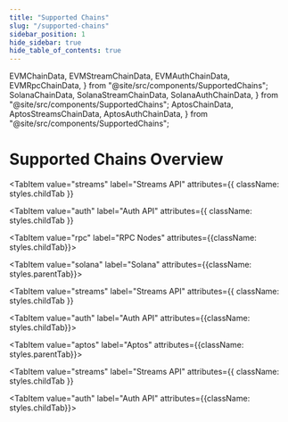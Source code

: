 ```yaml
---
title: "Supported Chains"
slug: "/supported-chains"
sidebar_position: 1
hide_sidebar: true
hide_table_of_contents: true
---
```


  EVMChainData,
  EVMStreamChainData,
  EVMAuthChainData,
  EVMRpcChainData,
} from "@site/src/components/SupportedChains";
  SolanaChainData,
  SolanaStreamChainData,
  SolanaAuthChainData,
} from "@site/src/components/SupportedChains";
  AptosChainData,
  AptosStreamsChainData,
  AptosAuthChainData,
} from "@site/src/components/SupportedChains";

# Supported Chains Overview

<Tabs groupId="list" queryString>
<TabItem value="evm" label="EVM" attributes={{className: styles.parentTab}}>

<Tabs groupId="api">
<TabItem value="web3" label="Web3 Data API" attributes={{className: styles.childTab}} default>

<EVMChainData />
</TabItem>

<TabItem
  value="streams"
  label="Streams API"
  attributes={{ className: styles.childTab }}
>
  <EVMStreamChainData />
</TabItem>

<TabItem
  value="auth"
  label="Auth API"
  attributes={{ className: styles.childTab }}
>
  <EVMAuthChainData />
</TabItem>

<TabItem value="rpc" label="RPC Nodes" attributes={{className: styles.childTab}}>
<EVMRpcChainData/>
</TabItem>
</Tabs>

</TabItem>

<TabItem value="solana" label="Solana" attributes={{className: styles.parentTab}}>

<Tabs groupId="api">
<TabItem value="web3" label="Web3 Data API" attributes={{className: styles.childTab}} default>

<SolanaChainData />
</TabItem>

<TabItem
  value="streams"
  label="Streams API"
  attributes={{ className: styles.childTab }}
>
  <SolanaStreamChainData />
</TabItem>

<TabItem value="auth" label="Auth API" attributes={{className: styles.childTab}}>
<SolanaAuthChainData/>
</TabItem>
</Tabs>

</TabItem>

<TabItem value="aptos" label="Aptos" attributes={{className: styles.parentTab}}>

<Tabs groupId="api">
<TabItem value="web3" label="Web3 Data API" attributes={{className: styles.childTab}} default>

<AptosChainData />
</TabItem>

<TabItem
  value="streams"
  label="Streams API"
  attributes={{ className: styles.childTab }}
>
  <AptosStreamsChainData />
</TabItem>

<TabItem value="auth" label="Auth API" attributes={{className: styles.childTab}}>
<AptosAuthChainData/>
</TabItem>
</Tabs>

</TabItem> 
</Tabs>
